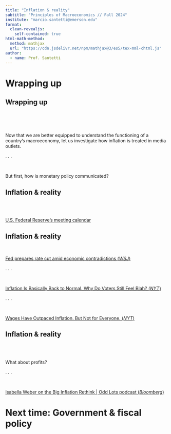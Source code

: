 ```yaml
---
title: "Inflation & reality"
subtitle: "Principles of Macroeconomics // Fall 2024"
institute: "marcio.santetti@emerson.edu"
format: 
  clean-revealjs:
    self-contained: true
html-math-method:
  method: mathjax
  url: "https://cdn.jsdelivr.net/npm/mathjax@3/es5/tex-mml-chtml.js"
author:
  - name: Prof. Santetti
---
```

  
# Wrapping up {background-color="#62259D"}



## Wrapping up


<br><br><br>

Now that we are better equipped to understand the functioning of a country's macroeconomy, let us investigate how [inflation]{.note} is treated in media outlets.

. . .

<br>

But first, how is [monetary policy]{.hi-purple} communicated?




## Inflation & reality

<br><br>



[[U.S. Federal Reserve's meeting calendar]{.link}](https://www.federalreserve.gov/monetarypolicy/fomccalendars.htm)

## Inflation & reality

<br>


[[Fed prepares rate cut amid economic contradictions (*WSJ*)]{.link}](https://archive.is/lOwgY)


. . .


<br>


[[Inflation Is Basically Back to Normal. Why Do Voters Still Feel Blah? (*NYT*)]{.link}](https://www.nytimes.com/2024/10/31/business/economy/inflation-prices-economy.html)

. . .

<br>



[[Wages Have Outpaced Inflation. But Not for Everyone. (*NYT*)]{.link}](https://www.nytimes.com/2024/10/28/business/economy/inflation-wages-pay-salaries.html)


## Inflation & reality


<br><br>

What about [profits]{.note}?

. . .

<br>

[[Isabella Weber on the Big Inflation Rethink | Odd Lots podcast (*Bloomberg*)]{.link}](https://www.youtube.com/watch?v=UaY-v49RhGQ)



# Next time: Government & fiscal policy {background-color="#62259D"}